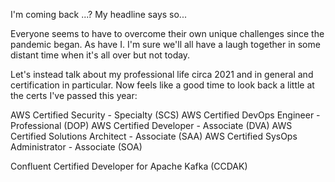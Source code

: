 I'm coming back ...? My headline says so...

Everyone seems to have to overcome their own unique challenges since the pandemic began. As have I. I'm sure we'll all have a laugh together in some distant time when it's all over but not today.

Let's instead talk about my professional life circa 2021 and in general and certification in particular. Now feels like a good time to look back a little at the certs I've passed this year:

AWS Certified Security - Specialty (SCS)
AWS Certified DevOps Engineer - Professional (DOP)
AWS Certified Developer - Associate (DVA)
AWS Certified Solutions Architect - Associate (SAA)
AWS Certified SysOps Administrator - Associate (SOA)

Confluent Certified Developer for Apache Kafka (CCDAK)